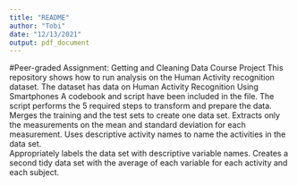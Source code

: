 ---
title: "README"
author: "Tobi"
date: "12/13/2021"
output: pdf_document
---

#Peer-graded Assignment: Getting and Cleaning Data Course Project
This repository shows how to run analysis on the Human Activity recognition dataset.
The dataset has data on Human Activity Recognition Using Smartphones A codebook and script have been included in the file. 
The script performs the 5 required steps to transform and prepare the data. 
Merges the training and the test sets to create one data set. 
Extracts only the measurements on the mean and standard deviation for each measurement.
Uses descriptive activity names to name the activities in the data set.  
Appropriately labels the data set with descriptive variable names. 
Creates a second tidy data set with the average of each variable for each activity and each subject.
